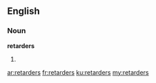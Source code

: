 ==English==

===Noun===
'''retarders'''

# {{plural of|retarder}}

[[ar:retarders]]
[[fr:retarders]]
[[ku:retarders]]
[[my:retarders]]